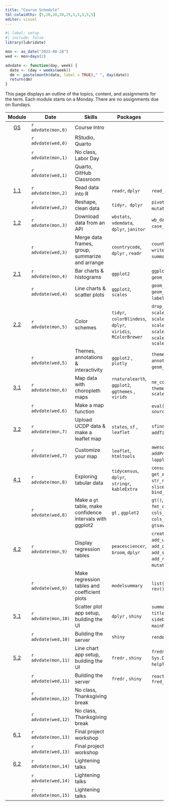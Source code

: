 ```yaml
---
title: "Course Schedule"
tbl-colwidths: [5,10,20,20,25,5,5,5,5,5]
editor: visual
---
```


```r
#| label: setup
#| include: false
library(lubridate)

mon <- as_date("2023-08-28")
wed <- mon+days(2)

advdate <- function(day, week) {
  date <- (day + weeks(week))
  dm <- paste(month(date, label = TRUE)," ", day(date))
  return(dm)  
}
```

This page displays an outline of the topics, content, and assignments for the term. Each module starts on a Monday. There are no assignments due on Sundays.

::: column-screen-inset-right
|                        Module                         | Date                | Skills                                                    | Packages                                                     | Functions                                                                                                                                                                           |                                      Readings                                       |                                                                  Reference                                                                  |          Slides           |                                                                                             Videos                                                                                              |                                                                                                     Assignments                                                                                                      |
|:------:|--------|--------|--------|--------|:------:|:------:|:------:|:------:|:------:|
| [GS](/modules/getting-started.html "Getting Started") | `r advdate(mon,0)`  | Course Intro                                              |                                                              |                                                                                                                                                                                     |                                                                                     |                                                                                                                                             |                           |                                                                                                                                                                                                 |                                                                                                                                                                                                                      |
|                                                       | `r advdate(wed,0)`  | RStudio, Quarto                                           |                                                              |                                                                                                                                                                                     |                                                                                     |                        [📖](https://www.tidyverse.org/blog/2017/12/workflow-vs-script/ "project-oriented workflow")                         | [🖥️](slides/week-1.2.qmd) |                                                                       [🖥️](https://youtu.be/gssjyyl7vxI "R and RStudio")                                                                        |                                                                                                                                                                                                                      |
|                                                       | `r advdate(mon,1)`  | No class, Labor Day                                       |                                                              |                                                                                                                                                                                     |                                                                                     |                                                                                                                                             |                           |                                                                                                                                                                                                 |                                                                                                                                                                                                                      |
|                                                       | `r advdate(wed,1)`  | Quarto, GitHub Classroom                                  |                                                              |                                                                                                                                                                                     |                                                                                     |                                          [📖](https://happygitwithr.com/ "Chaps 4, 6, 7, 9 & 12")                                           | [🖥️](slides/week-2.1.qmd) |                                           [🖥️](https://youtu.be/c654j7aQjcg "Quarto")[🖥️](https://youtu.be/ApvMnAfQe8A "GitHub and GitHub Classroom")                                           |                                                                                                                                                                                                                      |
|     [1.1](/modules/module-1.1.html "Module 1.1")      | `r advdate(mon,2)`  | Read data into R                                          | `readr`, `dplyr`                                             | `read_csv()`, `glimpse()`                                                                                                                                                           |                                                                                     |                                 [📖](https://r4ds.hadley.nz/data-import.html#introduction "r4ds 8.1 & 8.2")                                 | [🖥️](slides/week-3.1.qmd) |                               [🖥️](https://youtu.be/YLOaKB8dfF4 "Downloading World Bank data")[🖥️](https://youtu.be/XOGXn8IiHK8 "Reading data from a flat file")                                |                                                                                                                                                                                                                      |
|                                                       | `r advdate(wed,2)`  | Reshape, clean data                                       | `tidyr, dplyr`                                               | `pivot_longer(), mutate()`, `mutate_at()`, `substring()`                                                                                                                            |                                                                                     |                                        [📖](https://r4ds.hadley.nz/data-tidy.html "r4ds 6.1 & 6.3")                                         | [🖥️](slides/week-3.2.qmd) |             [🖥️](https://youtu.be/ud36szsO9a4 "Reshaping data")[🖥️](https://youtu.be/-JT8JSR1z5A "Strings & variable types")[🖥️](https://youtu.be/7bgoebbzfKQ "Cleaning var names")             |                                                                 [📘](https://blackboard.gwu.edu/ultra/courses/_387298_1/outline "Module 1.1. quiz")                                                                  |
|     [1.2](/modules/module-1.2.html "Module 1.2")      | `r advdate(mon,3)`  | Download data from an API                                 | `wbstats`, `vdemdata`, `dplyr`, `janitor`                    | `wb_data()`, `vdem`, `select_()`, `filter()`, `case_match()`, `round_to_fraction()`                                                                                                 |    [📖](https://link.springer.com/article/10.1057/palgrave.ap.5500151 "Norris")     |                                                                                                                                             | [🖥️](slides/week-4.1.qmd) |                           [🖥️](https://youtu.be/cBRTP2imt_o "Dowload data from the World Bank")[🖥️](https://youtu.be/7CvYTeMP_PU "Filter data and select variables")                            |                                                                                                                                                                                                                      |
|                                                       | `r advdate(wed,3)`  | Merge data frames, group, summarize and arrange           | `countrycode`, `dplyr` , `readr`                             | `countrycode()`, `left_join()`, `write_csv()`, `group_by()`, `summarize()`, `arrange()`                                                                                             |                                                                                     | [📖](https://r4ds.hadley.nz/joins.html#sec-mutating-joins "r4ds, 20.3") [📖](https://r4ds.hadley.nz/data-transform.html#groups "r4ds, 4.5") | [🖥️](slides/week-4.2.qmd) | [🖥️](https://youtu.be/ZGD0kO_iwAM "Add country codes to data frame")[🖥️](https://youtu.be/wNF3ZPneHWw "Merge two data frames")[🖥️](https://youtu.be/2nX9p6arQjg "Group, summarize and arrange") |                                 [📘](https://blackboard.gwu.edu/ultra/courses/_387298_1/outline "Module 1.2 quiz")[🧮](/assignments/coding-assignment-1.html "Coding assignment 1")                                  |
|     [2.1](/modules/module-2.1.html "Module 2.1")      | `r advdate(mon,4)`  | Bar charts & histograms                                   | `ggplot2`                                                    | `ggplot()`, `geom_col()`, `geom_histogram()`, `aes()`, `labs()`                                                                                                                     |                                                                                     |        [📖](https://r4ds.hadley.nz/data-visualize.html "r4ds, 2")[📖](https://r4ds.hadley.nz/communication.html#labels "r4ds, 12.2")        |                           |                                                 [🖥️](https://youtu.be/hl02sVTyCRA "Bar charts")[🖥️](https://youtu.be/LuNDAIQXx9w "Histograms")                                                  |                                                                                                                                                                                                                      |
|                                                       | `r advdate(wed,4)`  | Line charts & scatter plots                               | `ggplot2`, `scales`                                          | `geom_line()` , `geom_point()`, `geom_smooth()`, `scale_x_log10(),` `label_number()`, `geom_text()`                                                                                 |                                                                                     |                                         [📖](https://r4ds.hadley.nz/layers.html "r4ds, 10.1-10.4")                                          |                           |                                               [🖥️](https://youtu.be/cHos9y261SQ "Line charts")[🖥️](https://youtu.be/Cvme3C268wE "Scatter plots")                                                |                                                                  [📘](https://blackboard.gwu.edu/ultra/courses/_387298_1/outline "Module 2.1 quiz")                                                                  |
|     [2.2](/modules/module-2.2.html "Module 2.2")      | `r advdate(mon,5)`  | Color schemes                                             | `tidyr`, `colorBlindess`, `dplyr`, `viridis`, `RColorBrewer` | `drop_na()`, `cvdPlot()`, `scale_fill_manual()`, `scale_fill_viridis_d()`, `scale_fill_brewer()`, `scale_color_manual()`, `scale_color_viridis_d()`, `scale_color_brewer`           |     [📖](https://www-jstor-org.proxygw.wrlc.org/stable/1951731?seq=8 "Lipset")      |                                     [📖](https://r4ds.hadley.nz/communication.html#scales "r4ds, 12.4")                                     |                           |                                                                       [🖥️](https://youtu.be/fBCtSjg_-Ik "Color schemes")                                                                        |                                                                                                                                                                                                                      |
|                                                       | `r advdate(wed,5)`  | Themes, annotations & interactivity                       | `ggplot2` , `plotly`                                         | `theme_dark()`, `theme_minimal()`, `annotate()`, `geom_hline()`, ``` geom_vline(),``ggplotly() ```, `layout()`                                                                      |                                                                                     |                               [📖](https://r4ds.hadley.nz/communication.html#annotations "r4ds, 12.3 & 12.5")                               |                           |                          [🖥️](https://youtu.be/Le0OJXdsy3o "Themes")[🖥️](https://youtu.be/uEpBMgWilXc "Annotations")[🖥️](https://youtu.be/T-7jtbcwaJ0 "Interactivity")                          |                                 [📘](https://blackboard.gwu.edu/ultra/courses/_387298_1/outline "Module 2.2 quiz") [🧮](/assignments/coding-assignment-2.html "Coding assignment 2")                                 |
|     [3.1](/modules/module-3.1.html "Module 3.1")      | `r advdate(mon,6)`  | Map data with choropleth maps                             | `rnaturalearth`, `ggplot2`, `ggthemes` , `virids`            | `ne_countries()`, `geom_sf()`, `theme_map()` , `theme()` , `scale_fill_viridis_c()`                                                                                                 |                                                                                     |                                                                                                                                             |                           |                                          [🖥️](https://youtu.be/HB3PMF93hzs "Choropleth maps")[🖥️](https://youtu.be/5RnnGov3Iw4 "Map World Bank data")                                           |                                                                                                                                                                                                                      |
|                                                       | `r advdate(wed,6)`  | Make a map function                                       |                                                              | `eval()`, `parse()`, `function()`, `source()`                                                                                                                                       |                                                                                     |                                                                                                                                             |                           |                                                               [🖥️](https://youtu.be/m42vrbEEHT4 "Turn your map into a function")                                                                |                                                                  [📘](https://blackboard.gwu.edu/ultra/courses/_387298_1/outline "Module 3.1 quiz")                                                                  |
|     [3.2](/modules/module-3.2.html "Module 3.2")      | `r advdate(mon,7)`  | Upload UCDP data & make a leaflet map                     | `states`, `sf` , `leaflet`                                   | `sfind()`, `st_as_sf()` , `leaflet()`, `addTiles()`, `addMarkers()`, `setView()`                                                                                                    | [📖](https://www-jstor-org.proxygw.wrlc.org/stable/j.ctt7s3wz.10 "Ross, Chapter 3") |                                                                                                                                             |                           |                                          [🖥️](https://youtu.be/If2PwFv90iI "Upload UCDP data")[🖥️](https://youtu.be/hHUPqgHRqYU "Make a leaflet map")                                           |                                                                                                                                                                                                                      |
|                                                       | `r advdate(wed,7)`  | Customize your map                                        | `leaflet`, `htmltools`                                       | `awesomeIcons()`,`addAwesomeMarkers()`, `addProviderTiles()`, `sprintf()`, `lapply()`, `HTML`                                                                                       |                                                                                     |                                                                                                                                             |                           |                                                                     [🖥️](https://youtu.be/qLYeSsoDvgs "Customize your map")                                                                     |                                 [📘](https://blackboard.gwu.edu/ultra/courses/_387298_1/outline "Module 3.2 quiz") [🧮](/assignments/coding-assignment-3.html "Coding assignment 3")                                 |
|     [4.1](/modules/module-4.1.html "Module 4.1")      | `r advdate(mon,8)`  | Exploring tabular data                                    | `tidycensus`, `dplyr`, `stringr`, `kableExtra`               | `census_api_key()`, `load_variables()`, `get_acs()`, `rename()`, `rename_with`, `str_remove()`, `kable()`, `slice_max()`, `slice_min()`, `slice_sample()`, `bind_rows()`            |                                                                                     |                                                                                                                                             |                           |                   [🖥️](Working%20with%20tidycensus "https://www.youtube.com/embed/wo9vZccmqwc")[🖥️](https://www.youtube.com/embed/wo9vZccmqwc "Explore data with kableExtra")                   |                                                                                                                                                                                                                      |
|                                                       | `r advdate(wed,8)`  | Make a `gt` table, make confidence intervals with ggplot2 | `gt` , `ggplot2`                                             | `gt()`, `tab_header()`, `cols_label()`, `fmt_currency()`, `tab_source_note()`, `cols_width()`, `opt_table_font()`, `cols_align()`, `tab_options()`, `gtsave()` , `geom_errorbar()`  |                                                                                     |                                                                                                                                             |                           |                           [🖥️](https://www.youtube.com/embed/wo9vZccmqwc "Make a gt table")[🖥️](https://www.youtube.com/embed/wo9vZccmqwc "Make a coefficient plot")                            |                                                                  [📘](https://blackboard.gwu.edu/ultra/courses/_387298_1/outline "Module 4.1 quiz")                                                                  |
|     [4.2](/modules/module-4.2.html "Module 4.2")      | `r advdate(mon,9)`  | Display regression tables                                 | `peacesciencer`, `broom`, `dplyr`                            | `create_stateyears()`, `add_ucdp_acd()`, `add_democracy()`, `add_creg_fractionalization()`, `add_sdp_gdp()`, `add_rugged_terrain()`, `tidy()`, `mutate_if()`, `glm()`, `binomial()` |            [📖](https://www.jstor.org/stable/3118222 "Fearon & Laitin")             |                                                                                                                                             |                           |                                                                                               🖥️                                                                                                |                                                                                                                                                                                                                      |
|                                                       | `r advdate(wed,9)`  | Make regression tables and coefficient plots              | `modelsummary`                                               | `list()`, `modelsummary()`, `modelplot()`, `rev()`                                                                                                                                  |                                                                                     |                                                                                                                                             |                           |                                                                                              🖥️🖥️                                                                                               | [✍️](/project/project-assignment-1.html "Project assignment 1") [📘](https://blackboard.gwu.edu/ultra/courses/_387298_1/outline "Module 4.2 quiz") [🧮](/assignments/coding-assignment-4.html "Coding assignment 4") |
|     [5.1](/modules/module-5.1.html "Module 5.1")      | `r advdate(mon,10)` | Scatter plot app setup, building the UI                   | `dplyr` , `shiny`                                            | `summarize_all()`, `fluidPage()`, `titlePanel()`, `sidebarLayout()`, `sidebarPanel()`, `selectInput()`, `mainPanel()`, `plotOutput()`                                               |                                                                                     |                                                                                                                                             |                           |                                                                                              🖥️🖥️                                                                                               |                                                                                                                                                                                                                      |
|                                                       | `r advdate(wed,10)` | Building the server                                       | `shiny`                                                      | `renderPlot()`, `shinyApp()`                                                                                                                                                        |                                                                                     |                                                                                                                                             |                           |                                                                                               🖥️                                                                                                |                                                                  [📘](https://blackboard.gwu.edu/ultra/courses/_387298_1/outline "Module 5.1 quiz")                                                                  |
|        [5.2](/modules/module-5.2 "Module 5.2")        | `r advdate(mon,11)` | Line chart app setup, building the UI                     | `fredr` , `shiny`                                            | `fredr_set_key()` , `as.Date()` , `Sys.Date()` , `column()`, `wellPanel()`, `helpText()`, `sliderInput()`                                                                           |       [📖](https://muse-jhu-edu.proxygw.wrlc.org/article/225602 "Huntington")       |                                                                                                                                             |                           |                                                                                              🖥️🖥️                                                                                               |                                                                                                                                                                                                                      |
|                                                       | `r advdate(wed,11)` | Building the server                                       | `fredr` , `shiny`                                            | `reactive()`, `fredr()`, `fred_indicator()`                                                                                                                                         |                                                                                     |                                                                                                                                             |                           |                                                                                               🖥️                                                                                                | [✍️](/project/project-assignment-2.html "Project assignment 2") [📘](https://blackboard.gwu.edu/ultra/courses/_387298_1/outline "Module 5.2 quiz") [🧮](/assignments/coding-assignment-5.html "Coding assignment 5") |
|                                                       | `r advdate(mon,12)` | No class, Thanksgiving break                              |                                                              |                                                                                                                                                                                     |                                                                                     |                                                                                                                                             |                           |                                                                                                                                                                                                 |                                                                                                                                                                                                                      |
|                                                       | `r advdate(wed,12)` | No class, Thanksgiving break                              |                                                              |                                                                                                                                                                                     |                                                                                     |                                                                                                                                             |                           |                                                                                                                                                                                                 |                                                                                                                                                                                                                      |
|     [6.1](/modules/module-6.1.html "Module 6.1")      | `r advdate(mon,13)` | Final project workshop                                    |                                                              |                                                                                                                                                                                     |                                                                                     |                                                                                                                                             |                           |                                                                                               🖥️                                                                                                |                                                                                                                                                                                                                      |
|                                                       | `r advdate(wed,13)` | Final project workshop                                    |                                                              |                                                                                                                                                                                     |                                                                                     |                                                                                                                                             |                           |                                                                                                                                                                                                 |                                                                                                                                                                                                                      |
|     [6.2](/modules/module-6.2.html "Module 6.2")      | `r advdate(mon,14)` | Lightening talks                                          |                                                              |                                                                                                                                                                                     |                                                                                     |                                                                                                                                             |                           |                                                                                               🖥️                                                                                                |                                                                                                                                                                                                                      |
|                                                       | `r advdate(wed,14)` | Lightening talks                                          |                                                              |                                                                                                                                                                                     |                                                                                     |                                                                                                                                             |                           |                                                                                                                                                                                                 |                                                                                                                                                                                                                      |
|                                                       | `r advdate(mon,15)` | Lightening talks                                          |                                                              |                                                                                                                                                                                     |                                                                                     |                                                                                                                                             |                           |                                                                                                                                                                                                 |                                                                           [✍️](/project/project-assignment-3.html "Project assignment 3")                                                                            |
:::
